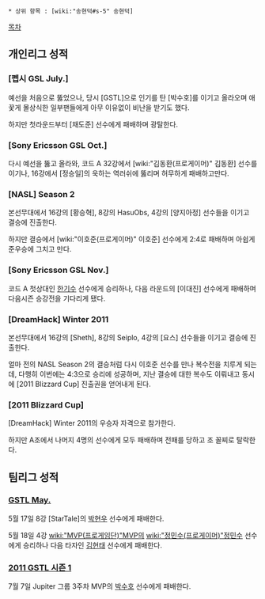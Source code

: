  * 상위 항목 : [wiki:"송현덕#s-5" 송현덕]

[[목차]]

== 개인리그 성적 ==
=== [펩시 GSL July.] ===
예선을 처음으로 뚫었으나, 당시 [GSTL]으로 인기를 탄 [박수호]를 이기고 올라오며 애꿏게 몰상식한 일부팬들에게 아무 이유없이 비난을 받기도 했다.

하지만 첫라운드부터 [채도준] 선수에게 패배하며 광탈한다.
=== [Sony Ericsson GSL Oct.] ===
다시 예선을 뚫고 올라와, 코드 A 32강에서 [wiki:"김동환(프로게이머)" 김동환] 선수를 이기나, 16강에서 [정승일]의 욱하는 역러쉬에 뚫리며 허무하게 패배하고만다.
=== [NASL] Season 2 ===
본선무대에서 16강의 [황승혁], 8강의 HasuObs, 4강의 [양지아정] 선수들을 이기고 결승에 진출한다.

하지만 결승에서 [wiki:"이호준(프로게이머)" 이호준] 선수에게 2:4로 패배하며 아쉽게 준우승에 그치고 만다.
===  [Sony Ericsson GSL Nov.] ===
코드 A 첫상대인 [[한기수]] 선수에게 승리하나, 다음 라운드의 [이대진] 선수에게 패배하며 다음시즌 승강전을 기다리게 됐다.
=== [DreamHack] Winter 2011 ===
본선무대에서 16강의 [Sheth], 8강의 Seiplo, 4강의 [요스] 선수들을 이기고 결승에 진출한다.

얼마 전의 NASL Season 2의 결승처럼 다시 이호준 선수를 만나 복수전을 치루게 되는데, 다행히 이번에는 4:3으로 승리에 성공하며, 지난 결승에 대한 복수도 이뤄내고 동시에 [2011 Blizzard Cup] 진출권을 얻어내게 된다.
=== [2011 Blizzard Cup] ===
[DreamHack] Winter 2011의 우승자 자격으로 참가한다.

하지만 A조에서 나머지 4명의 선수에게 모두 패배하며 전패를 당하고 조 꼴찌로 탈락한다.
== 팀리그 성적 ==
=== [[GSTL May.]] ===
5월 17일 8강 [StarTale]의 [[박현우]] 선수에게 패배한다.

5월 18일 4강 [[wiki:"MVP(프로게임단)"MVP]]의 [[wiki:"정민수(프로게이머)"정민수]] 선수에게 승리하나 다음 타자인 [[김현태]] 선수에게 패배한다.
=== [[2011 GSTL 시즌 1]] ===
7월 7일 Jupiter 그룹 3주차 MVP의 [[박수호]] 선수에게 패배한다. 
